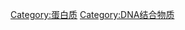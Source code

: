 {{Commonscat|DNA-binding proteins}}

[[Category:蛋白质|Category:蛋白质]]
[[Category:DNA结合物质|Category:DNA结合物质]]